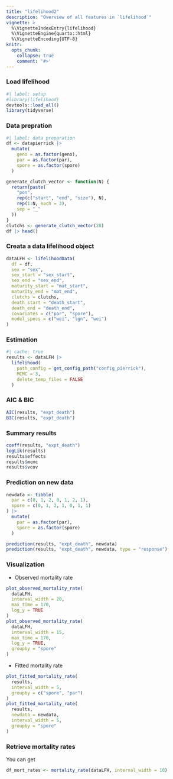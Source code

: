 ```yaml
---
title: "lifelihood2"
description: "Overview of all features in `lifelihood`"
vignette: >
  %\VignetteIndexEntry{lifelihood}
  %\VignetteEngine{quarto::html}
  %\VignetteEncoding{UTF-8}
knitr:
  opts_chunk:
    collapse: true
    comment: '#>'
---
```


### Load lifelihood

```r
#| label: setup
#library(lifelihood)
devtools::load_all()
library(tidyverse)
```

### Data prepration

```r
#| label: data preparation
df <- datapierrick |>
  mutate(
    geno = as.factor(geno),
    par = as.factor(par),
    spore = as.factor(spore)
  )

generate_clutch_vector <- function(N) {
  return(paste(
    "pon",
    rep(c("start", "end", "size"), N),
    rep(1:N, each = 3),
    sep = "_"
  ))
}
clutchs <- generate_clutch_vector(28)
df |> head()
```

### Creata a data lifelihood object

```r
dataLFH <- lifelihoodData(
  df = df,
  sex = "sex",
  sex_start = "sex_start",
  sex_end = "sex_end",
  maturity_start = "mat_start",
  maturity_end = "mat_end",
  clutchs = clutchs,
  death_start = "death_start",
  death_end = "death_end",
  covariates = c("par", "spore"),
  model_specs = c("wei", "lgn", "wei")
)

```

### Estimation

```r
#| cache: true
results <- dataLFH |>
  lifelihood(
    path_config = get_config_path("config_pierrick"),
    MCMC = 3,
    delete_temp_files = FALSE
  )
```

### AIC & BIC

```r
AIC(results, "expt_death")
BIC(results, "expt_death")
```

### Summary results

```r
coeff(results, "expt_death")
logLik(results)
results$effects
results$mcmc
results$vcov
```

### Prediction on new data

```r
newdata <- tibble(
  par = c(0, 1, 2, 0, 1, 2, 1),
  spore = c(0, 1, 2, 1, 0, 1, 1)
) |>
  mutate(
    par = as.factor(par),
    spore = as.factor(spore)
  )

prediction(results, "expt_death", newdata)
prediction(results, "expt_death", newdata, type = "response")
```

### Visualization

- Observed mortality rate

```r
plot_observed_mortality_rate(
  dataLFH,
  interval_width = 20,
  max_time = 170,
  log_y = TRUE
)
plot_observed_mortality_rate(
  dataLFH,
  interval_width = 15,
  max_time = 170,
  log_y = TRUE,
  groupby = "spore"
)
```

- Fitted mortality rate

```r
plot_fitted_mortality_rate(
  results,
  interval_width = 5,
  groupby = c("spore", "par")
)
plot_fitted_mortality_rate(
  results,
  newdata = newdata,
  interval_width = 5,
  groupby = "spore"
)
```

### Retrieve mortality rates

You can get 

```r
df_mort_rates <- mortality_rate(dataLFH, interval_width = 10)
```